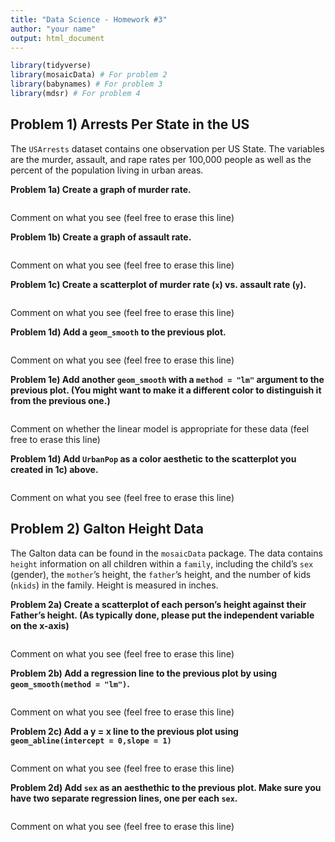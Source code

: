 ```yaml
---
title: "Data Science - Homework #3"
author: "your name"
output: html_document
---
```




<!-- 
- Change your name above and save the file. You should get in the habit of 
doing this for future assignments.
- Recall that the setup option always runs this section once before others.
- I included the necessary libraries in the setup chunk below. If you use install.packages, make sure to comment it out after you execute it once. Better 
yet, go ahead and delete it. I know that if your library ran, you must have 
installed the package.
- I added `message = FALSE` and `warning = FALSE` as well. These stifle printing 
messages and warnings, respectively, to the Knitted file. Feel free to 
experiment with those and other chunk commands, if you want.
- You should delete unnecessary text, but please leave the problem headers for 
each problem (the ones in **bold**)

- AFTER EACH GRAPH YOU CREATE, MAKE SURE TO COMMENT ON WHAT YOU SEE
- PLEASE ADD APPROPRIATE LABELS TO EACH GRAPH
--> 


```r
library(tidyverse)
library(mosaicData) # For problem 2
library(babynames) # For problem 3
library(mdsr) # For problem 4
```

## Problem 1) Arrests Per State in the US

The `USArrests` dataset contains one observation per US State. The variables are 
the murder, assault, and rape rates per 100,000 people as well as the percent of 
the population living in urban areas.

**Problem 1a) Create a graph of murder rate. **

```r

```

Comment on what you see (feel free to erase this line)



**Problem 1b) Create a graph of assault rate. **

```r

```

Comment on what you see (feel free to erase this line)




**Problem 1c) Create a scatterplot of murder rate (`x`) vs. assault rate (`y`). **

```r

```

Comment on what you see (feel free to erase this line)


**Problem 1d) Add a `geom_smooth` to the previous plot. **


```r

```


Comment on what you see (feel free to erase this line)


**Problem 1e) Add another `geom_smooth` with a `method = "lm"` argument to the **
**previous plot. (You might want to make it a different color to distinguish it **
**from the previous one.) **

```r

```

Comment on whether the linear model is appropriate for these data (feel free to 
erase this line)




**Problem 1d) Add `UrbanPop` as a color aesthetic to the scatterplot you created **
**in 1c) above. **


```r

```


Comment on what you see (feel free to erase this line)






## Problem 2) Galton Height Data

The Galton data can be found in the `mosaicData` package. The data contains 
`height` information on all children within a `family`, including the 
child's `sex` (gender), the `mother`'s height, the `father`'s height, and 
the number of kids (`nkids`) in the family. Height is measured in inches.


**Problem 2a) Create a scatterplot of each person's height against their **
**Father's height. (As typically done, please put the independent variable on **
**the x-axis)**

```r


```

Comment on what you see (feel free to erase this line)


**Problem 2b) Add a regression line to the previous plot by using** 
**`geom_smooth(method = "lm")`. **

```r


```

Comment on what you see (feel free to erase this line)


**Problem 2c) Add a y = x line to the previous plot using ** 
**`geom_abline(intercept = 0,slope = 1)` **

```r


```

Comment on what you see (feel free to erase this line)



**Problem 2d) Add `sex` as an aesthethic to the previous plot. Make sure you **
**have two separate regression lines, one per each `sex`. **


```r


```

Comment on what you see (feel free to erase this line)




